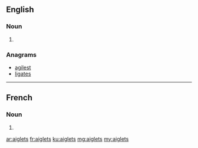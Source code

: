 ==English==

===Noun===
{{head|en|plural}}

# {{plural of|aiglet|lang=en}}

===Anagrams===
* [[agilest#English|agilest]]
* [[ligates#English|ligates]]

----

==French==

===Noun===
{{head|fr|plural|g=m}}

# {{plural of|lang=fr|aiglet}}

[[ar:aiglets]]
[[fr:aiglets]]
[[ku:aiglets]]
[[mg:aiglets]]
[[my:aiglets]]